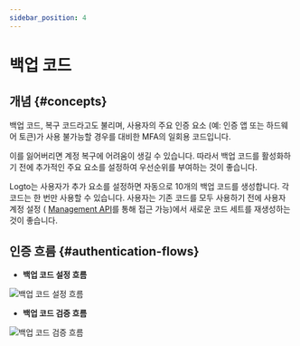 ```yaml
---
sidebar_position: 4
---
```



# 백업 코드

## 개념 \{#concepts}

백업 코드, 복구 코드라고도 불리며, 사용자의 주요 인증 요소 (예: 인증 앱 또는 하드웨어 토큰)가 사용 불가능할 경우를 대비한 MFA의 일회용 코드입니다.

이를 잃어버리면 계정 복구에 어려움이 생길 수 있습니다. 따라서 백업 코드를 활성화하기 전에 추가적인 주요 요소를 설정하여 우선순위를 부여하는 것이 좋습니다.

Logto는 사용자가 추가 요소를 설정하면 자동으로 10개의 백업 코드를 생성합니다. 각 코드는 한 번만 사용할 수 있습니다. 사용자는 기존 코드를 모두 사용하기 전에 사용자 계정 설정 ( [Management API](/integrate-logto/interact-with-management-api/)를 통해 접근 가능)에서 새로운 코드 세트를 재생성하는 것이 좋습니다.

## 인증 흐름 \{#authentication-flows}

- **백업 코드 설정 흐름**

<img src={backupCodesSetUpFlowImage} alt="백업 코드 설정 흐름" />

- **백업 코드 검증 흐름**

<img src={backupCodesVerificationFlowImage} alt="백업 코드 검증 흐름" />
